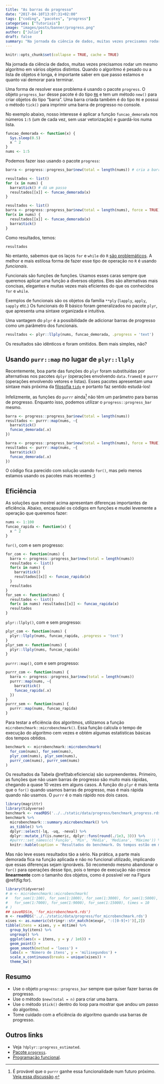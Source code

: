 ```yaml
---
title: "As barras do progresso"
date: "2017-04-10T13:07:31+02:00"
tags: ["coding", "pacotes", "progress"]
categories: ["Tutoriais"]
image: "images/posts/banner/progress.png"
author: ["Julio"]
draft: false
summary: "Na jornada da ciência de dados, muitas vezes precisamos rodar um mesmo algoritmo em vários objetos distintos. Quando o algoritmo é pesado ou a lista de objetos é longa, é importante saber em que passo estamos e quanto vai demorar para terminar."
---
```


```r
knitr::opts_chunk$set(collapse = TRUE, cache = TRUE)
```

Na jornada da ciência de dados, muitas vezes precisamos rodar um mesmo algoritmo em vários objetos distintos. Quando o algoritmo é pesado ou a lista de objetos é longa, é importante saber em que passo estamos e quanto vai demorar para terminar.

Uma forma de resolver esse problema é usando o pacote `progress`. O objeto `progress_bar` desse pacote é do tipo [`R6`](https://cran.r-project.org/web/packages/R6/vignettes/Introduction.html) e tem um método `new()` para criar objetos do tipo "barra". Uma barra criada também é do tipo `R6` e possui o método `tick()` para imprimir uma barra de progresso no console. 

No exemplo abaixo, nosso interesse é aplicar a função `funcao_demorada` nos números `1:5` (um de cada vez, sem usar vetorização) e guardá-los numa lista.

```r
funcao_demorada <- function(x) {
  Sys.sleep(0.5)
  x ^ 2
}
nums <- 1:5
```

Podemos fazer isso usando o pacote `progress`:

```r
barra <- progress::progress_bar$new(total = length(nums)) # cria a barra

resultados <- list()
for (x in nums) {
  barra$tick() # dá um passo
  resultados[[x]] <- funcao_demorada(x)
}
```

```r
resultados <- list()
barra <- progress::progress_bar$new(total = length(nums), force = TRUE)
for(x in nums) {
  resultados[[x]] <- funcao_demorada(x)
  barra$tick()
}
```

Como resultados, temos:

```r
resultados
```

No entanto, sabemos que os laços `for` e `while` do `R` [são problemáticos](http://stackoverflow.com/questions/7142767/why-are-loops-slow-in-r). A melhor e mais estilosa forma de fazer esse tipo de operação no `R` é usando *funcionais*. 

Funcionais são funções de funções. Usamos esses caras sempre que queremos aplicar uma função a diversos objetos. Eles são alternativas mais concisas, elegantes e muitas vezes mais eficientes do que os conhecidos `for` e `while`.

Exemplos de funcionais são os objetos da família `**ply` (`lapply`, `apply`, `sapply` etc.) Os funcionais do R básico foram generalizados no pacote `plyr`, que apresenta uma sintaxe organizada e intuitiva.

Uma vantagem do `plyr` é a possibilidade de adicionar barras de progresso como um parâmetro dos funcionais.

```r
resultados <- plyr::llply(nums, funcao_demorada, .progress = 'text')
```

Os resultados são idênticos e foram omitidos. Bem mais simples, não? 

## Usando `purr::map` no lugar de `plyr::llply`

Recentemente, boa parte das funções do `plyr` foram substituídas por alternativas nos pacotes `dplyr` (operações envolvendo `data.frame`s) e `purrr` (operações envolvendo vetores e listas). Esses pacotes apresentam uma sintaxe mais próxima da [filosofia `tidy`](http://curso-r.com/blog/2017/02/15/2017-02-16-manifesto-tidy/) e portanto faz sentido estudá-los!

Infelizmente, as funções do `purrr` ainda[^1] não têm um parâmetro para barras de progresso. Enquanto isso, podemos utilizar o `progress::progress_bar` mesmo.

[^1]: É provável que o `purrr` ganhe essa funcionalidade num futuro próximo. [Veja essa discussão](https://github.com/tidyverse/purrr/issues/149).

```r
barra <- progress::progress_bar$new(total = length(nums))
resultados <- purrr::map(nums, ~{
  barra$tick()
  funcao_demorada(.x)
})
```

```r
barra <- progress::progress_bar$new(total = length(nums), force = TRUE)
resultados <- purrr::map(nums, ~{
  barra$tick()
  funcao_demorada(.x)
})
```

O código fica parecido com solução usando `for()`, mas pelo menos estamos usando os pacotes mais recentes ;)

## Eficiência

As soluções que mostrei acima apresentam diferenças importantes de eficiência. Abaixo, encapsulei os códigos em funções e mudei levemente a operação que queremos fazer:

```r
nums <- 1:100
funcao_rapida <- function(x) {
  x ^ 2
}
```

`for()`, com e sem progresso:

```r
for_com <- function(nums) {
  barra <- progress::progress_bar$new(total = length(nums))
  resultados <- list()
  for(x in nums) {
    barra$tick()
    resultados[[x]] <- funcao_rapida(x)
  }
  resultados
}
for_sem <- function(nums) {
  resultados <- list()
  for(x in nums) resultados[[x]] <- funcao_rapida(x)
  resultados
}
```

`plyr::llply()`, com e sem progresso:

```r
plyr_com <- function(nums) {
  plyr::llply(nums, funcao_rapida, .progress = 'text')
}
plyr_sem <- function(nums) {
  plyr::llply(nums, funcao_rapida)
}
```

`purrr::map()`, com e sem progresso:

```r
purrr_com <- function(nums) {
  barra <- progress::progress_bar$new(total = length(nums))
  purrr::map(nums, ~{
    barra$tick()
    funcao_rapida(.x)
  })
}
purrr_sem <- function(nums) {
  purrr::map(nums, funcao_rapida)
}
```

Para testar a eficiência dos algoritmos, utilizamos a função `microbenchmark::microbenchmark()`. Essa função calcula o tempo de execução do algoritmo cem vezes e obtém algumas estatísticas básicas dos tempos obtidos.

```r
benchmark <- microbenchmark::microbenchmark(
  for_com(nums), for_sem(nums),
  plyr_com(nums), plyr_sem(nums),
  purrr_com(nums), purrr_sem(nums)
)
```

Os resultados da Tabela \@ref(tab:eficiencia) são surpreendentes. Primeiro, as funções que não usam barras de progresso são muito mais rápidas, chegando a quase 10 vezes em alguns casos. A função do `plyr` é mais lenta que o `for()` quando usamos barras de progresso, mas é mais rápida quando não usamos. O `purrr` é o mais rápido nos dois casos.

```r
library(magrittr)
library(tidyverse)
benchmark <- readRDS('../../static/data/progress/benchmark_progress.rds')
benchmark %>% 
  microbenchmark:::summary.microbenchmark() %>% 
  as_tibble() %>% 
  dplyr::select(-lq, -uq, -neval) %>% 
  dplyr::mutate_if(is.numeric, dplyr::funs(round(./1e3, 3))) %>% 
  #purrr::set_names(c('Função', 'Min', 'Média', 'Mediana', 'Máximo')) %>% 
  knitr::kable(caption = 'Resultados do benchmark. Os tempos estão em milisegundos.')
```

Mas não leve esses resultados tão a sério. Na prática, a parte mais demorada fica na função aplicada e não no funcional utilizado, implicando que essas diferenças sejam ignoráveis. Só recomendo mesmo abandonar o `for()` para operações desse tipo, pois o tempo de execução não cresce **linearmente** com o tamanho dos objetos, como é possível ver na Figura \@ref(fig:for).

```r
library(tidyverse)
# m <- microbenchmark::microbenchmark(
#   for_sem(1:100), for_sem(1:1000), for_sem(1:3000), for_sem(1:5000),
#   for_sem(1:7000), for_sem(1:9000), for_sem(1:15000), times = 10
# )
## saveRDS(m, 'for_microbenchmark.rds')
m <- readRDS('../../static/data/progress/for_microbenchmark.rds')
xises <- as.numeric(stringr::str_match(m$expr, ':([0-9]+)')[,2])
tibble(itens = xises, y = m$time) %>% 
  group_by(itens) %>% 
  ungroup() %>% 
  ggplot(aes(x = itens, y = y / 1e6)) +
  geom_point() +
  geom_smooth(method = 'loess') +
  labs(x = 'Número de itens', y = 'milisegundos') +
  scale_x_continuous(breaks = unique(xises)) +
  theme_bw()
```

## Resumo

- Use o objeto `progress::progress_bar` sempre que quiser fazer barras de progresso. 
- Use o método `$new(total = n)` para criar uma barra. 
- Use o método `$tick()` dentro do loop para mostrar que andou um passo do algoritmo.
- Tome cuidado com a eficiência do algoritmo quando usa barras de progresso.

## Outros links

- Veja `?dplyr::progress_estimated`.
- [Pacote `progress`](https://github.com/gaborcsardi/progress).
- [Programação funcional](http://adv-r.had.co.nz/Functional-programming.html).

